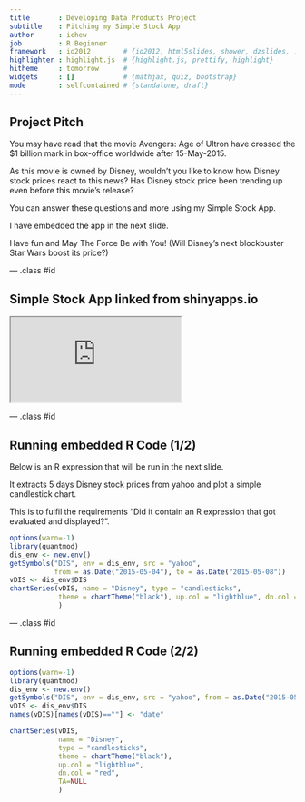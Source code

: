 ```yaml
---
title       : Developing Data Products Project
subtitle    : Pitching my Simple Stock App
author      : ichew
job         : R Beginner
framework   : io2012        # {io2012, html5slides, shower, dzslides, ...}
highlighter : highlight.js  # {highlight.js, prettify, highlight}
hitheme     : tomorrow      # 
widgets     : []            # {mathjax, quiz, bootstrap}
mode        : selfcontained # {standalone, draft}
---
```


## Project Pitch

You may have read that the movie Avengers: Age of Ultron have crossed the $1 billion mark in box-office worldwide after 15-May-2015.

As this movie is owned by Disney, wouldn't you like to know how Disney stock prices react to this news? Has Disney stock price been trending up even before this movie's release?

You can answer these questions and more using my Simple Stock App.

I have embedded the app in the next slide.

Have fun and May The Force Be with You! 
(Will Disney's next blockbuster Star Wars boost its price?)

--- .class #id 

## Simple Stock App linked from shinyapps.io

<iframe sandbox="allow-same-origin allow-scripts allow-popups allow-forms" src="https://ichew.shinyapps.io/_dataproducts/">
</iframe>

--- .class #id 

## Running embedded R Code (1/2)

Below is an R expression that will be run in the next slide.

It extracts 5 days Disney stock prices from yahoo and plot a simple candlestick chart.

This is to fulfil the requirements "Did it contain an R expression that got evaluated and displayed?".

```r
options(warn=-1)
library(quantmod)
dis_env <- new.env()
getSymbols("DIS", env = dis_env, src = "yahoo", 
           from = as.Date("2015-05-04"), to = as.Date("2015-05-08"))
vDIS <- dis_env$DIS
chartSeries(vDIS, name = "Disney", type = "candlesticks", 
            theme = chartTheme("black"), up.col = "lightblue", dn.col = "red",TA=NULL                  
            )
```

--- .class #id 

## Running embedded R Code (2/2)

```r
options(warn=-1)
library(quantmod)
dis_env <- new.env()
getSymbols("DIS", env = dis_env, src = "yahoo", from = as.Date("2015-05-04"), to = as.Date("2015-05-08"))
vDIS <- dis_env$DIS
names(vDIS)[names(vDIS)==""] <- "date"

chartSeries(vDIS,
            name = "Disney",                                     
            type = "candlesticks", 
            theme = chartTheme("black"),
            up.col = "lightblue",
            dn.col = "red",
            TA=NULL                  
            )
```
